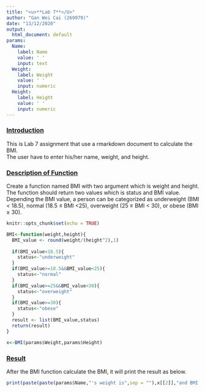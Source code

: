 ---
title: "<u>**Lab 7**</U>"
author: "Gan Wei Cai (269979)"
date: "13/12/2020"
output:
  html_document: default
params:
  Name:
    label: Name
    value: ' '
    input: text
  Weight:
    label: Weight
    value: ' '
    input: numeric
  Height:
    label: Height
    value: ' '
    input: numeric
---

### <u>**Introduction**</u>
This is Lab 7 assignment that use a rmarkdown document to calculate the BMI.  
The user have to enter his/her name, weight, and height.

### <u>**Description of Function**</u>
Create a function named BMI with two argument which is weight and height.
The function should return two values which is status and BMI value. 
Depending the BMI value, a person can be categorized as 
underweight (BMI < 18.5), normal (18.5 ≤ BMI <25), overweight (25 ≥ BMI < 30),
or obese (BMI ≥ 30).

```{r,setup,include=FALSE}
knitr::opts_chunk$set(echo = TRUE)
```

```{R}
BMI<-function(weight,height){
  BMI_value <- round(weight/(height^2),1)
  
  if(BMI_value<18.5){
    status<-"underweight"
  }
  if(BMI_value>=18.5&&BMI_value<25){
    status<-"normal"
  }
  if(BMI_value>=25&&BMI_value<30){
    status<-"overweight"
  }
  if(BMI_value>=30){
    status<-"obese"
  }
  result <- list(BMI_value,status)
  return(result)
}

x<-BMI(params$Weight,params$Height)
```
### <u>**Result**</u>
After the BMI function calculate the BMI, it will print the result as below.
```{R}
print(paste(paste(params$Name,"'s weight is",sep = ""),x[[2]],"and BMI is",x[[1]]))
```
